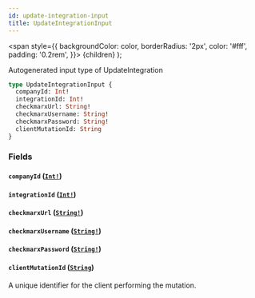 ```yaml
---
id: update-integration-input
title: UpdateIntegrationInput
---
```


<span
style={{
      backgroundColor: color,
      borderRadius: '2px',
      color: '#fff',
      padding: '0.2rem',
    }}>
{children}
</span>
);

Autogenerated input type of UpdateIntegration

```graphql
type UpdateIntegrationInput {
  companyId: Int!
  integrationId: Int!
  checkmarxUrl: String!
  checkmarxUsername: String!
  checkmarxPassword: String!
  clientMutationId: String
}
```

### Fields

#### `companyId` ([`Int!`](/api/graphql/documentation/scalars/int))

#### `integrationId` ([`Int!`](/api/graphql/documentation/scalars/int))

#### `checkmarxUrl` ([`String!`](/api/graphql/documentation/scalars/string))

#### `checkmarxUsername` ([`String!`](/api/graphql/documentation/scalars/string))

#### `checkmarxPassword` ([`String!`](/api/graphql/documentation/scalars/string))

#### `clientMutationId` ([`String`](/api/graphql/documentation/scalars/string))

A unique identifier for the client performing the mutation.
